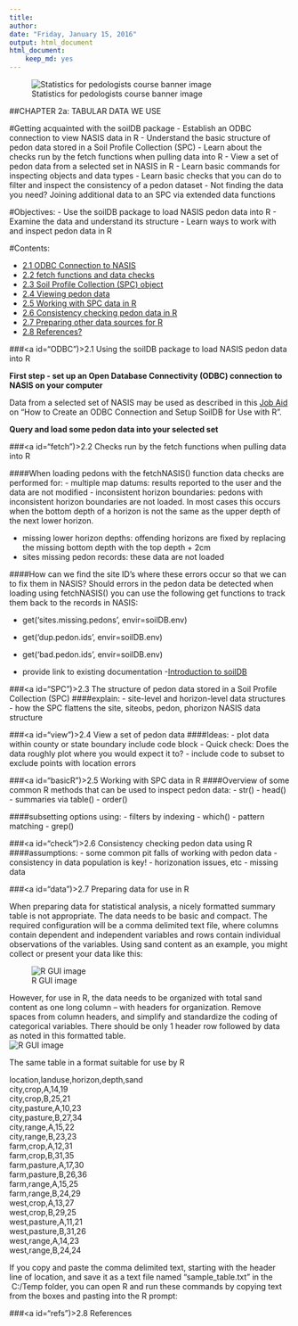 ---
title:
author:
date: "Friday, January 15, 2016"
output: html_document
html_document:
    keep_md: yes
---
![Statistics for pedologists course banner image](figure/logo.jpg)  

##CHAPTER 2a: TABULAR DATA WE USE

#Getting acquainted with the soilDB package
- Establish an ODBC connection to view NASIS data in R
- Understand the basic structure of pedon data stored in a Soil Profile Collection (SPC)
-	Learn about the checks run by the fetch functions when pulling data into R
-	View a set of pedon data from a selected set in NASIS in R
-	Learn basic commands for inspecting objects and data types
- Learn basic checks that you can do to filter and inspect the consistency of a pedon dataset
-	Not finding the data you need? Joining additional data to an SPC via extended data functions

#Objectives:
- Use the soilDB package to load NASIS pedon data into R
- Examine the data and understand its structure
- Learn ways to work with and inspect pedon data in R

#Contents:

 * [2.1 ODBC Connection to NASIS](#ODBC)
 * [2.2 fetch functions and data checks](#fetch) 
 * [2.3 Soil Profile Collection (SPC) object](#SPC)
 * [2.4 Viewing pedon data](#view) 
 * [2.5 Working with SPC data in R](#basicR) 
 * [2.6 Consistency checking pedon data in R](#check) 
 * [2.7 Preparing other data sources for R](#data)
 * [2.8 References?](#ref)
 
###<a id="ODBC")></a>2.1  Using the soilDB package to load NASIS pedon data into R 
 
 **First step - set up an Open Database Connectivity (ODBC) connection to NASIS on your computer**  

Data from a selected set of NASIS may be used as described in this [Job Aid](http://www.nrcs.usda.gov/wps/PA_NRCSConsumption/download?cid=stelprdb1237479&ext=pdf) on “How to Create an ODBC Connection and Setup SoilDB for Use with R”.  

 **Query and load some pedon data into your selected set**

 
###<a id="fetch")></a>2.2  Checks run by the fetch functions when pulling data into R 

####When loading pedons with the fetchNASIS() function data checks are performed for: 
- multiple map datums: results reported to the user and the data are not modified
- inconsistent horizon boundaries: pedons with inconsistent horizon boundaries are not loaded.  In most cases this occurs when the bottom depth of a horizon is not the same as the upper depth of the next lower horizon.

- missing lower horizon depths: offending horizons are fixed by replacing the missing bottom depth with the top depth + 2cm
- sites missing pedon records: these data are not loaded

####How can we find the site ID's where these errors occur so that we can to fix them in NASIS?
Should errors in the pedon data be detected when loading using fetchNASIS() you can use the following get functions to track them back to the records in NASIS:

- get('sites.missing.pedons', envir=soilDB.env)
- get('dup.pedon.ids', envir=soilDB.env)
- get('bad.pedon.ids', envir=soilDB.env)




- provide link to existing documentation -[Introduction to soilDB](https://r-forge.r-project.org/scm/viewvc.php/%2acheckout%2a/docs/soilDB/soilDB-Intro.html?root=aqp)

###<a id="SPC")></a>2.3  The structure of pedon data stored in a Soil Profile Collection (SPC) 
####explain:
- site-level and horizon-level data structures
- how the SPC flattens the site, siteobs, pedon, phorizon NASIS data structure


###<a id="view")></a>2.4  View a set of pedon data
####Ideas:
- plot data within county or state boundary include code block
- Quick check: Does the data roughly plot where you would expect it to?
- include code to subset to exclude points with location errors



###<a id="basicR")></a>2.5  Working with SPC data in R
####Overview of some common R methods that can be used to inspect pedon data:
- str()
- head()
- summaries via table()
- order()

####subsetting options using:
- filters by indexing
- which()
- pattern matching - grep()


###<a id="check")></a>2.6  Consistency checking pedon data using R
####assumptions:
- some common pit falls of working with pedon data
- consistency in data population is key!
- horizonation issues, etc
- missing data










###<a id="data")></a>2.7  Preparing data for use in R  

When preparing data for statistical analysis, a nicely formatted summary table is not appropriate. The data needs to be basic and compact.  The required configuration will be a comma delimited text file, where columns contain dependent and independent variables and rows contain individual observations of the variables.  Using sand content as an example, you might collect or present your data like this:  

![R GUI image](figure/ch2_fig1.jpg)  

However, for use in R, the data needs to be organized with total sand content as one long column – with headers for organization.  Remove spaces from column headers, and simplify and standardize the coding of categorical variables.  There should be only 1 header row followed by data as noted in this formatted table.  
![R GUI image](figure/ch2_fig2.jpg)  

The same table in a format suitable for use by R  

location,landuse,horizon,depth,sand  
city,crop,A,14,19    
city,crop,B,25,21  
city,pasture,A,10,23    
city,pasture,B,27,34  
city,range,A,15,22  
city,range,B,23,23  
farm,crop,A,12,31  
farm,crop,B,31,35  
farm,pasture,A,17,30  
farm,pasture,B,26,36  
farm,range,A,15,25  
farm,range,B,24,29  
west,crop,A,13,27  
west,crop,B,29,25  
west,pasture,A,11,21  
west,pasture,B,31,26  
west,range,A,14,23  
west,range,B,24,24  

If you copy and paste the comma delimited text, starting with the header line of location, and save it as a text file named “sample_table.txt” in the \ C:/Temp\ folder, you can open R and run these commands by copying text from the boxes and pasting into the R prompt:  

###<a id="refs")></a>2.8  References















